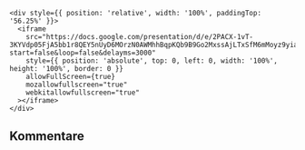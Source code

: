     <div style={{ position: 'relative', width: '100%', paddingTop: '56.25%' }}>
      <iframe
        src="https://docs.google.com/presentation/d/e/2PACX-1vT-3KYVdp05FjA5bb1r8QEY5nUyD6MOrzN0AWMhhBqpKQb9B9Go2MxssAjLTxSfM6mMoyz9yiaXNDSm/embed?start=false&loop=false&delayms=3000"
        style={{ position: 'absolute', top: 0, left: 0, width: '100%', height: '100%', border: 0 }}
        allowFullScreen={true}
        mozallowfullscreen="true"
        webkitallowfullscreen="true"
      ></iframe>
    </div>


## Kommentare

<br />
<br />

<Comments />
